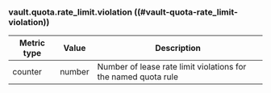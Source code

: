 ### vault.quota.rate_limit.violation ((#vault-quota-rate_limit-violation))

Metric type | Value   | Description
----------- | ------- | -----------
counter     | number  | Number of lease rate limit violations for the named quota rule